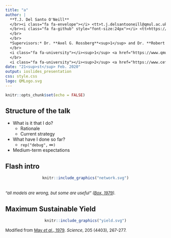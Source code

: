 ```yaml
---
title: "a"
author: |
  **T.J. Del Santo O'Neill**
  </br><i class="fa fa-envelope"></i> <tt>t.j.delsantooneill@qmul.ac.uk</tt>
  </br><i class="fa fa-github" style="font-size:24px"></i> <tt>https://github.com/ThomasDelSantoONeill</tt>
  </br>
  </br>
  *Supervisors:* Dr. **Axel G. Rossberg**<sup>1</sup> and Dr. **Robert B. Thorpe**<sup>2</sup>
  </br>
  <i class="fa fa-university"></i><sup>1</sup> <a href="https://www.qmul.ac.uk/sbcs/staff/axelrossberg.html">QMUL</a>
  </br>
  <i class="fa fa-university"></i><sup>2</sup> <a href="https://www.cefas.co.uk/about-us/people/robert-b-thorpe/">CEFAS</a>
date: "21<sup>st</sup> Feb. 2020"
output: ioslides_presentation
css: style.css
logo: QMLogo.svg
---
```

<link rel="stylesheet" href="https://cdnjs.cloudflare.com/ajax/libs/font-awesome/4.7.0/css/font-awesome.min.css">
```r
knitr::opts_chunk$set(echo = FALSE)
```

## Structure of the talk

* What is it that I do?
  * Rationale
  * Current strategy
* What have I done so far?
  * `rep("debug",` $\infty$`)`
* Medium-term espectations

## Flash intro
<center>
```r
knitr::include_graphics("network.svg")
```
</center>
</br>
<font size="2"><em>"all models are wrong, but some are useful" (<a href="https://www.sciencedirect.com/science/article/pii/B9780124381506500182">Box, 1979</a>).</em></font>

## Maximum Sustainable Yield
<center>
```r
knitr::include_graphics("yield.svg")
```
</center>
<font size="2">Modified from <a href="https://science.sciencemag.org/content/205/4403/267?casa_token=sxHj3fIlrlsAAAAA:sbeA6VQTkxzOMXnFf1zYHUiw8W0BLKVOcqTttpsHpcqV2t2gh6PO2OnDBjzWrijsn2EJH_EYDYmf2g">May <em>et al</em>., 1979</a>. <em>Science</em>, 205 (4403), 267-277.</font>

## 

<p id="demo"></p>

<script>
// Set the date we're counting down to
var countDownDate = new Date("Sept 22, 2023 00:00:00").getTime();

// Update the count down every 1 second
var x = setInterval(function() {

  // Get today's date and time
  var now = new Date().getTime();

  // Find the distance between now and the count down date
  var distance = countDownDate - now;

  // Time calculations for days, hours, minutes and seconds
  var days = Math.floor(distance / (1000 * 60 * 60 * 24));
  var hours = Math.floor((distance % (1000 * 60 * 60 * 24)) / (1000 * 60 * 60));
  var minutes = Math.floor((distance % (1000 * 60 * 60)) / (1000 * 60));
  var seconds = Math.floor((distance % (1000 * 60)) / 1000);

  // Display the result in the element with id="demo"
  document.getElementById("demo").innerHTML = "<b>Submission countdown:</b> " + days + " <sub>Days</sub> " + hours + " <sub>Hours</sub> " + minutes + " <sub>Minutes</sub> " + seconds + " <sub>Seconds</sub> ";
  document.getElementById("demo").style.color = "black";
  // If the count down is finished, write some text
  if (distance < 0) {
    clearInterval(x);
    document.getElementById("demo").innerHTML = "EXPIRED";
  }
}, 1000);
</script>